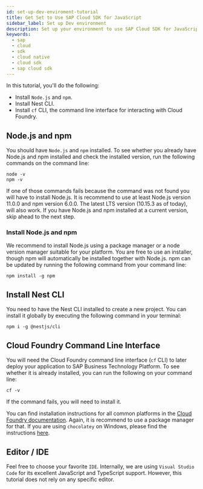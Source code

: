 ```yaml
---
id: set-up-dev-enviroment-tutorial
title: Get Set to Use SAP Cloud SDK for JavaScript
sidebar_label: Set up Dev environment
description: Set up your environment to use SAP Cloud SDK for JavaScript.
keywords:
  - sap
  - cloud
  - sdk
  - cloud native
  - cloud sdk
  - sap cloud sdk
---
```


In this tutorial, you'll do the following:

- Install `Node.js` and `npm`.
- Install Nest CLI.
- Install `cf` CLI, the command line interface for interacting with Cloud Foundry.

## Node.js and npm

You should have `Node.js` and `npm` installed.
To see whether you already have Node.js and npm installed and check the installed version, run the following commands on the command line:

```shell
node -v
npm -v
```

If one of those commands fails because the command was not found you will have to install Node.js.
It is recommend to use at least Node.js version 11.0.0 and npm version 6.0.0.
The latest LTS version (10.15.3 as of today), will also work.
If you have Node.js and npm installed at a current version, skip ahead to the next step.

### Install Node.js and npm

We recommend to install Node.js using a package manager or a node version manager suitable for your platform.
You are free to use an installer, though npm will automatically be installed together with Node.js.
npm can be updated by running the following command from your command line:

```shell
npm install -g npm
```

## Install Nest CLI

You need to have the Nest CLI installed to create a new project.
You can install it globally by executing the following command in your terminal:

```shell
npm i -g @nestjs/cli
```

## Cloud Foundry Command Line Interface

You will need the Cloud Foundry command line interface (`cf` CLI) to later deploy your application to SAP Business Technology Platform.
To see whether it is already installed, you can run the following on your command line:

```shell
cf -v
```

If the command fails, you will need to install it.

You can find installation instructions for all common platforms in the [Cloud Foundry documentation](https://docs.cloudfoundry.org/cf-cli/install-go-cli.html).
Again, it is recommend to use a package manager for that.
If you are using `chocolatey` on Windows, please find the instructions [here](https://community.chocolatey.org/packages/cloudfoundry-cli).

## Editor / IDE

Feel free to choose your favorite `IDE`.
Internally, we are using `Visual Studio Code` for its excellent JavaScript and TypeScript support.
However, this tutorial does not rely on any specific editor.
